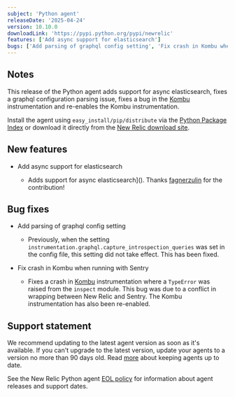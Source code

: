 ```yaml
---
subject: 'Python agent'
releaseDate: '2025-04-24'
version: 10.10.0
downloadLink: 'https://pypi.python.org/pypi/newrelic'
features: ['Add async support for elasticsearch']
bugs: ['Add parsing of graphql config setting', 'Fix crash in Kombu when running with Sentry']
---
```


## Notes

This release of the Python agent adds support for async elasticsearch, fixes a graphql configuration parsing issue, fixes a bug in the [Kombu](https://pypi.org/project/kombu/) instrumentation and re-enables the Kombu instrumentation.

Install the agent using `easy_install/pip/distribute` via the [Python Package Index](https://pypi.python.org/pypi/newrelic) or download it directly from the [New Relic download site](https://download.newrelic.com/python_agent/release).

## New features

* Add async support for elasticsearch

  * Adds support for async elasticsearch](). Thanks [fagnerzulin](https://github.com/fagnerzulin) for the contribution!

## Bug fixes

* Add parsing of graphql config setting 

  * Previously, when the setting `instrumentation.graphql.capture_introspection_queries` was set in the config file, this setting did not take effect. This has been fixed.

* Fix crash in Kombu when running with Sentry

  * Fixes a crash in [Kombu](https://pypi.org/project/kombu/) instrumentation where a `TypeError` was raised from the `inspect` module. This bug was due to a conflict in wrapping between New Relic and Sentry. The Kombu instrumentation has also been re-enabled.

## Support statement

We recommend updating to the latest agent version as soon as it's available. If you can't upgrade to the latest version, update your agents to a version no more than 90 days old. Read [more](/docs/new-relic-solutions/new-relic-one/install-configure/update-new-relic-agent/) about keeping agents up to date.

See the New Relic Python agent [EOL policy](/docs/apm/agents/python-agent/getting-started/python-agent-eol-policy/) for information about agent releases and support dates.


